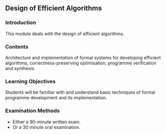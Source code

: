 ## Design of Efficient Algorithms

### Introduction

This module deals with the design of efficient algorithms.


### Contents

Architecture and implementation of formal systems for developing efficient algorithms, correctness-preserving optimisation, programme verification and synthesis.


### Learning Objectives

Students will be familiar with and understand basic techniques of formal programme development and its implementation.


### Examination Methods

- Either a 90-minute written exam.
- Or a 30 minute oral examination.